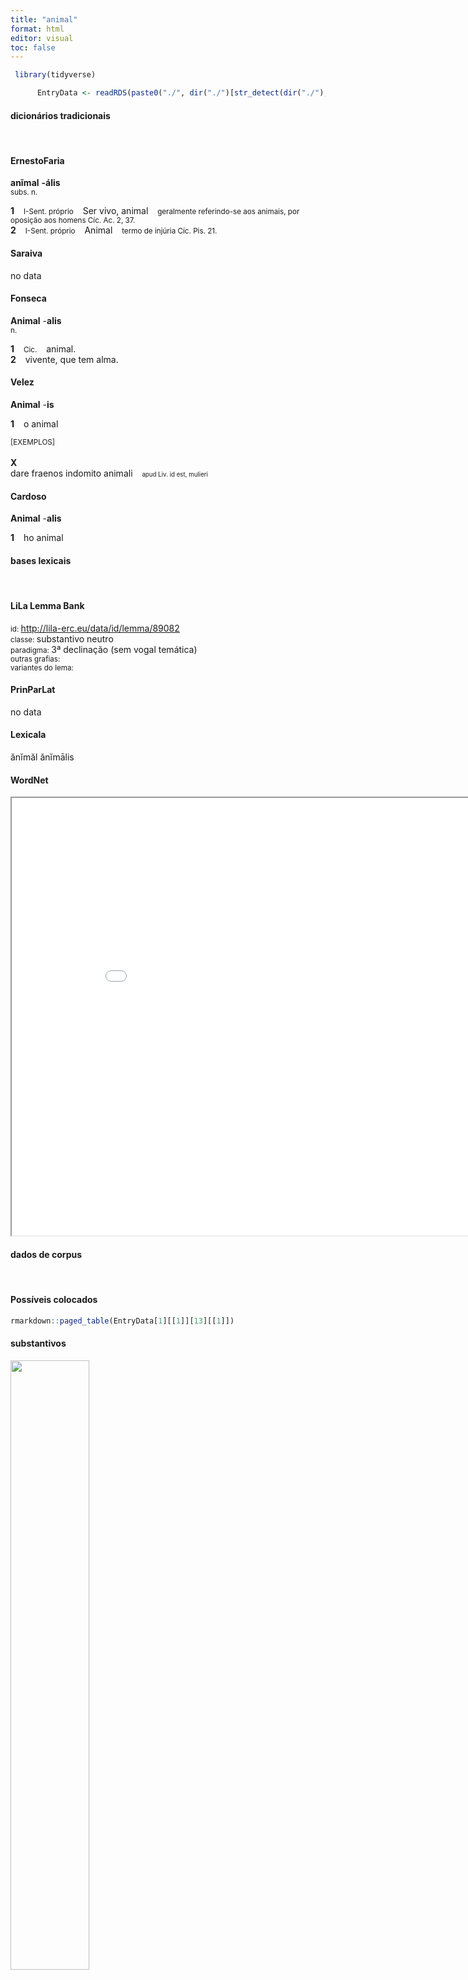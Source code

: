 ```yaml
---
title: "animal"
format: html
editor: visual
toc: false
---
```



```r
 library(tidyverse) 

      EntryData <- readRDS(paste0("./", dir("./")[str_detect(dir("./"), "_xx97-110-105-109-97-108xx_.rds")]))

```


#### dicionários tradicionais

&emsp;




::: panel-tabset

#### ErnestoFaria

<b>anĭmal</b> <b>-ális</b> <br> <small>subs. n.</small> <br> <small></small>   <p> <b>1</b> &ensp; <small>I-Sent. próprio</small> &ensp; Ser vivo, animal &ensp; <small>geralmente referindo-se aos animais, por oposição aos homens Cíc. Ac. 2, 37.</small> <br> <b>2</b> &ensp; <small>I-Sent. próprio</small> &ensp; Animal &ensp; <small>termo de injúria Cíc. Pis. 21.</small> </p>




#### Saraiva

no data




#### Fonseca

<b>Animal</b> -<b>alis</b> <br> <small>n.</small>   <p> <b>1</b> &ensp; <small>Cic.</small> &ensp; animal. <br> <b>2</b> &ensp; vivente, que tem alma. </p>




#### Velez

<b>Animal</b> -<b>is</b>   <p> <b>1</b> &ensp; o animal </p>   <p><small>[EXEMPLOS]</small><br> <br><b>X</b><br>dare fraenos indomito animali &ensp; <small><small>apud Liv. id est, mulieri</small></small> </p>




#### Cardoso

<b>Animal</b> -<b>alis</b>   <p> <b>1</b> &ensp; ho animal </p>


:::



#### bases lexicais

&emsp;






::: panel-tabset

#### LiLa Lemma Bank

<small> id: </small> <a href=' http://lila-erc.eu/data/id/lemma/89082 ' target="_blank"> http://lila-erc.eu/data/id/lemma/89082 </a> <br>
<small> classe: </small> substantivo neutro   <br>
<small> paradigma: </small> 3ª declinação (sem vogal temática) <br>
<small> outras grafias: </small>  <br>
<small> variantes do lema: </small>  <br>





#### PrinParLat

no data




#### Lexicala

ănĭmăl 
 ănĭmālis




#### WordNet

<iframe width='900' height='700' src='Media/Tree__xx97-110-105-109-97-108xx__sem_type_lexemes_pt.html'>

</iframe>


:::



#### dados de corpus

&emsp;




::: panel-tabset

#### Possíveis colocados

```r

rmarkdown::paged_table(EntryData[1][[1]][13][[1]])

```


#### substantivos

![](./Media/wordcloud__xx97-110-105-109-97-108xx__BY_collocate_scoreSUBST.webp){width=50% fig-alt='This chart plots collocate by scoreSUBST, for the headword animal here are all the values plotted: collocate: mutus; scoreSUBST: 0. collocate: constitutio; scoreSUBST: 3. collocate: nullus; scoreSUBST: 0. collocate: omnis; scoreSUBST: 0'}




#### adjetivos

![](./Media/wordcloud__xx97-110-105-109-97-108xx__BY_collocate_scoreADJ.webp){width=50% fig-alt='This chart plots collocate by scoreADJ, for the headword animal here are all the values plotted: collocate: mutus; scoreADJ: 4. collocate: constitutio; scoreADJ: 0. collocate: nullus; scoreADJ: 0. collocate: omnis; scoreADJ: 0'}




#### verbos

![](./Media/wordcloud__xx97-110-105-109-97-108xx__BY_collocate_scoreVERBO.webp){width=50% fig-alt='This chart plots collocate by scoreVERBO, for the headword animal here are all the values plotted: collocate: mutus; scoreVERBO: 0. collocate: constitutio; scoreVERBO: 0. collocate: nullus; scoreVERBO: 0. collocate: omnis; scoreVERBO: 0'}




#### advérbios

![](./Media/wordcloud__xx97-110-105-109-97-108xx__BY_collocate_scoreADV.webp){width=50% fig-alt='This chart plots collocate by scoreADV, for the headword animal here are all the values plotted: collocate: mutus; scoreADV: 0. collocate: constitutio; scoreADV: 0. collocate: nullus; scoreADV: 0. collocate: omnis; scoreADV: 0'}




#### preposições e conjunções

![](./Media/wordcloud__xx97-110-105-109-97-108xx__BY_collocate_scoreFUNC.webp){width=50% fig-alt='This chart plots collocate by scoreFUNC, for the headword animal here are all the values plotted: collocate: mutus; scoreFUNC: 0. collocate: constitutio; scoreFUNC: 0. collocate: nullus; scoreFUNC: 0. collocate: omnis; scoreFUNC: 0'}


:::



::: panel-tabset

#### ExemplosTraduzidos

<p> mutum <b>animal</b> sensu conprendit praesentia <br> <small> Sen.Ep.124.16 <br> O animal mudo compreende com o sentido as coisas presentes. <small> [JDD] </small> </small> </p>
; <p> quaerebamus an esset omnibus <b>animalibus</b> constitutionis suae sensus <br> <small> Sen.Ep.121.5 <br> Queríamos saber se todos os animais tinham o sentido de sua própria constituição. <small> [JDD] </small> </small> </p>
; <p> nullum <b>animal</b> ad uitam prodit sine metu mortis <br> <small> Sen.Ep.121.18 <br> Nenhum animal vem para a vida sem medo da morte. <small> [JDD] </small> </small> </p>
; <p> cum omnia feceris a mutis <b>animalibus</b> decore uinceris <br> <small> Sen.Ep.124.22 <br> Depois que tiveres feito tudo, serás vencido em formosura pelos animais mudos. <small> [JDD] </small> </small> </p>
; <p> quare autem bonum in arbore <b>animali</b>que muto non est <br> <small> Sen.Ep.124.8 <br> Porém por que o bem não está na árvore ou no animal mudo? <small> [JDD] </small> </small> </p>
; <p> si tamen exigis dicam quomodo omne <b>animal</b> perniciosa intellegere conatur <br> <small> Sen.Ep.121.21 <br> Se, contudo, exiges, vou dizer como todo animal é levado a entender as coisas perniciosas.[*] <small>  </small> </small> </p>
; <p> huic adiunctum est in mutis <b>animalibus</b> et infantibus non esse <br> <small> Sen.Ep.124.1 <br> a isto se acrescenta que essa percepção não existe nos animais mudos nem nos bebês. <small> [JDD] </small> </small> </p>





#### Frequência por autor

![](./Media/barchart__xx97-110-105-109-97-108xx__lemma_BY_author_Frequencies.webp){width=50% fig-alt='This charts plots the frequency of lemma by author_Frequencies. The Seneca subcorpus registers the highest normalized frequency, with the value of 8.59 and an absolute frequency of 46. The Ovidius subcorpus follows, with a normalized frequency of 3.43 and an absolute frequency of 2. the subcorpus with the least normalized frequency is Phaedrus with the normalized value of 0 and an absolute freqeuncy of 0. here are all the values: subcorpus: Caesar ; normalized frequency: 2 ; absolute frequency: 0.755344059218974. subcorpus: Cicero ; normalized frequency: 1 ; absolute frequency: 0.0622959806633276. subcorpus: Horatius ; normalized frequency: 1 ; absolute frequency: 0.888020602077968. subcorpus: Ovidius ; normalized frequency: 2 ; absolute frequency: 3.43170899107756. subcorpus: Phaedrus ; normalized frequency: 0 ; absolute frequency: 0. subcorpus: Sallustius ; normalized frequency: 1 ; absolute frequency: 0.927557740469344. subcorpus: Seneca ; normalized frequency: 46 ; absolute frequency: 8.58513278960826. subcorpus: Suetonius ; normalized frequency: 0 ; absolute frequency: 0. subcorpus: Tacitus ; normalized frequency: 0 ; absolute frequency: 0. subcorpus: Vergilius ; normalized frequency: 0 ; absolute frequency: 0. subcorpus: Hieronymus ; normalized frequency: 0 ; absolute frequency: 0'}




#### Frequência por gênero

![](./Media/barchart__xx97-110-105-109-97-108xx__lemma_BY_genre_Frequencies.webp){width=50% fig-alt='This charts plots the frequency of lemma by genre_Frequencies. The Prosa.filosófica subcorpus registers the highest normalized frequency, with the value of 7.74 and an absolute frequency of 47. The Poesia.lírica subcorpus follows, with a normalized frequency of 0.84 and an absolute frequency of 1. the subcorpus with the least normalized frequency is Prosa.oratória with the normalized value of 0 and an absolute freqeuncy of 0. here are all the values: subcorpus: Prosa.histórica ; normalized frequency: 3 ; absolute frequency: 0.730300153363032. subcorpus: Prosa.filosófica ; normalized frequency: 47 ; absolute frequency: 7.74287079290292. subcorpus: Prosa.oratória ; normalized frequency: 0 ; absolute frequency: 0. subcorpus: Prosa.epistolográfica ; normalized frequency: 0 ; absolute frequency: 0. subcorpus: Poesia.lírica ; normalized frequency: 1 ; absolute frequency: 0.84125515268781. subcorpus: Poesia.didática ; normalized frequency: 2 ; absolute frequency: 1.69649673424379. subcorpus: Poesia.trágica ; normalized frequency: 0 ; absolute frequency: 0. subcorpus: Poesia.épica ; normalized frequency: 0 ; absolute frequency: 0. subcorpus: Prosa.ficcional ; normalized frequency: 0 ; absolute frequency: 0'}




#### Frequência por século

![](./Media/barchart__xx97-110-105-109-97-108xx__lemma_BY_period_Frequencies.webp){width=50% fig-alt='This charts plots the frequency of lemma by period_Frequencies. The I.d.C. subcorpus registers the highest normalized frequency, with the value of 7.34 and an absolute frequency of 48. The I.a.C. subcorpus follows, with a normalized frequency of 0.23 and an absolute frequency of 5. the subcorpus with the least normalized frequency is II.d.C. with the normalized value of 0 and an absolute freqeuncy of 0. here are all the values: subcorpus: I.a.C. ; normalized frequency: 5 ; absolute frequency: 0.232720502676286. subcorpus: I.d.C. ; normalized frequency: 48 ; absolute frequency: 7.34281780633318. subcorpus: II.d.C. ; normalized frequency: 0 ; absolute frequency: 0. subcorpus: IV.d.C. ; normalized frequency: 0 ; absolute frequency: 0'}


:::

